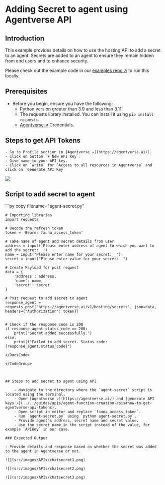 
# Adding Secret to agent using Agentverse API

## Introduction

This example provides details on how to use the hosting API to add a secret to an agent. Secrets are added to an agent to ensure they remain hidden from end users and to enhance security.

Please check out the example code in our [examples repo ↗️](https://github.com/fetchai/uAgent-Examples/tree/main/1-uagents/docs_examples/intermediate/agent-secret-api) to run this locally.

## Prerequisites

- Before you begin, ensure you have the following:  
    - Python version greater than 3.9 and less than 3.11.
    - The requests library installed. You can install it using `pip install requests`.
    - [Agentverse ↗️](https://agentverse.ai/) Credentials.

## Steps to get API Tokens 

    - Go to Profile section in [Agentverse ↗️](https://agentverse.ai/).
    - Click on button `+ New API Key`.
    - Give name to your API key.
    - Click on `write` for `Access to all resources in Agentverse` and click on `Generate API Key`

![](src/images/APIs/APIKey.png)

## Script to add secret to agent

<GithubCodeSegment digest="1f413aedf3fa84835346df1574e18ed2">
    <CodeSegment
        path="https://github.com/fetchai/uAgent-Examples/blob/main/1-uagents/examples/intermediate/agent-secret-api/agent-secret.py"
        lineStart={1}
        lineEnd={27}
        hosted={true}
    />
</GithubCodeSegment>
<CodeGroup dynamic hasCopy isLocalHostedFile digest='1f413aedf3fa84835346df1574e18ed2'>

<DocsCode local={true}>
	```py copy filename="agent-secret.py"

	# Importing libraries
	import requests
	 
	# Decode the refresh token
	token = 'Bearer fauna_access_token'
	 
	# Take name of agent and secret details from user
	address = input('Please enter address of agent to which you want to add the secret:  ')
	name = input("Please enter name for your secret:  ")
	secret = input("Please enter value for your secret:  ")
	 
	# Create Payload for post request
	data = {
	    'address': address,
	    'name': name,
	    'secret': secret
	}
	 
	# Post request to add secret to agent
	response_agent = requests.post("https://agentverse.ai/v1/hosting/secrets", json=data, headers={"Authorization": token})
	 
	 
	# Check if the response code is 200
	if response_agent.status_code == 200:
	    print("Secret added successfully.")
	else:
	    print(f"Failed to add secret. Status code: {response_agent.status_code}")

```
</DocsCode>

</CodeGroup>



## Steps to add secret to agent using API

    - Navigate to the directory where the `agent-secret` script is located using the terminal.
    - Open [Agentverse ↗️](https://agentverse.ai/) and [generate API keys ↗️](../../guides/apis/agent-function-creation-apis#how-to-get-agentverse-api-tokens).
    - Open script in editor and replace `fauna_access_token`.
    - Run `agent-secret.py` using `python agent-secret.py`.
    - Provide agent's address, secret name and secret value.
    - Use the secret name in the script instead of the value, for example `APIKey` in our case.

### Expected Output

- Provide details and response based on whether the secret was added to the agent in Agentverse or not.

![](src/images/APIs/chatsecret1.png)

![](src/images/APIs/chatsecret2.png)

![](src/images/APIs/chatsecret3.png)